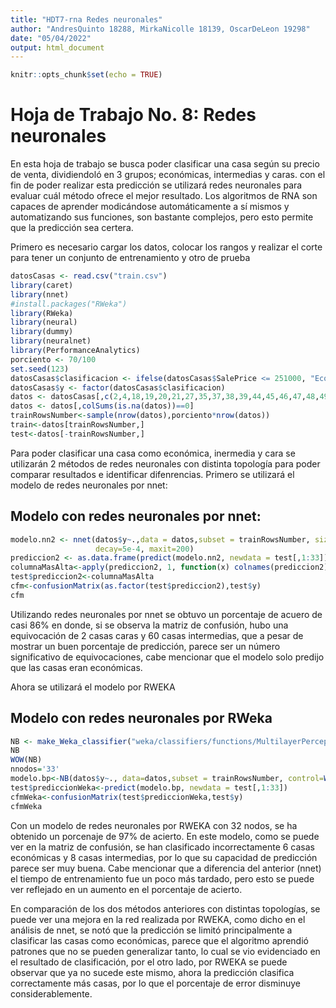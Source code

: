 ```yaml
---
title: "HDT7-rna Redes neuronales"
author: "AndresQuinto 18288, MirkaNicolle 18139, OscarDeLeon 19298"
date: "05/04/2022"
output: html_document
---
```



```r
knitr::opts_chunk$set(echo = TRUE)
```

# Hoja de Trabajo No. 8: Redes neuronales

En esta hoja de trabajo se busca poder clasificar una casa según su precio de venta, dividiendoló en 3 grupos; económicas, intermedias y caras. con el fin de poder realizar esta predicción se utilizará redes neuronales para evaluar cuál método ofrece el mejor resultado. Los algoritmos de RNA son capaces de aprender modicándose automáticamente a sí mismos y automatizando sus funciones, son bastante complejos, pero esto permite que la predicción sea certera.

Primero es necesario cargar los datos, colocar los rangos y realizar el corte para tener un conjunto de entrenamiento y otro de prueba

```r
datosCasas <- read.csv("train.csv")
library(caret)
library(nnet)
#install.packages("RWeka")
library(RWeka)
library(neural)
library(dummy)
library(neuralnet)
library(PerformanceAnalytics)
porciento <- 70/100
set.seed(123)
datosCasas$clasificacion <- ifelse(datosCasas$SalePrice <= 251000, "Economicas", ifelse(datosCasas$SalePrice <= 538000, "Intermedias", ifelse(datosCasas$SalePrice <= 755000, "Caras")))
datosCasas$y <- factor(datosCasas$clasificacion)
datos <- datosCasas[,c(2,4,18,19,20,21,27,35,37,38,39,44,45,46,47,48,49,50,51,52,53,55,57,60,62,63,67,68,69,70,71,72,76,77,78,81,83)]
datos <- datos[,colSums(is.na(datos))==0]
trainRowsNumber<-sample(nrow(datos),porciento*nrow(datos))
train<-datos[trainRowsNumber,]
test<-datos[-trainRowsNumber,]
```

Para poder clasificar una casa como económica, inermedia y cara se utilizarán 2 métodos de redes neuronales con distinta topología para poder comparar resultados e identificar difenrencias.
Primero se utilizará el modelo de redes neuronales por nnet:

## Modelo con redes neuronales por nnet:

```r
modelo.nn2 <- nnet(datos$y~.,data = datos,subset = trainRowsNumber, size=2, rang=0.1,
                   decay=5e-4, maxit=200) 
prediccion2 <- as.data.frame(predict(modelo.nn2, newdata = test[,1:33]))
columnaMasAlta<-apply(prediccion2, 1, function(x) colnames(prediccion2)[which.max(x)])
test$prediccion2<-columnaMasAlta 
cfm<-confusionMatrix(as.factor(test$prediccion2),test$y)
cfm
```

Utilizando redes neuronales por nnet se obtuvo un porcentaje de acuero de casi 86% en donde, si se observa la matriz de confusión, hubo una equivocación de 2 casas caras y 60 casas intermedias, que a pesar de mostrar un buen porcentaje de predicción, parece ser un número significativo de equivocaciones, cabe mencionar que el modelo solo predijo que las casas eran económicas.

Ahora se utilizará el modelo por RWEKA

## Modelo con redes neuronales por RWeka

```r
NB <- make_Weka_classifier("weka/classifiers/functions/MultilayerPerceptron")
NB 
WOW(NB)
nnodos='33'
modelo.bp<-NB(datos$y~., data=datos,subset = trainRowsNumber, control=Weka_control(H=nnodos, N=1000, G=TRUE), options=NULL)
test$prediccionWeka<-predict(modelo.bp, newdata = test[,1:33])
cfmWeka<-confusionMatrix(test$prediccionWeka,test$y)
cfmWeka
```
Con un modelo de redes neuronales por RWEKA con 32 nodos, se ha obtenido un porcenaje de 97% de acierto. En este modelo, como se puede ver en la matriz de confusión, se han clasificado incorrectamente 6 casas económicas y 8 casas intermedias, por lo que su capacidad de predicción parece ser muy buena. Cabe mencionar que a diferencia del anterior (nnet) el tiempo de entrenamiento fue un poco más tardado, pero esto se puede ver reflejado en un aumento en el porcentaje de acierto.

En comparación de los dos métodos anteriores con distintas topologías, se puede ver una mejora en la red realizada por RWEKA, como dicho en el análisis de nnet, se notó que la predicción se limitó principalmente a clasificar las casas como económicas, parece que el algoritmo aprendió patrones que no se pueden generalizar tanto, lo cual se vio evidenciado en el resultado de clasificación, por el otro lado, por RWEKA se puede observar que ya no sucede este mismo, ahora la predicción clasifica correctamente más casas, por lo que el porcentaje de error disminuye considerablemente.

